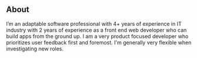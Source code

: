## About

I’m an adaptable software professional with 4+ years of experience in IT industry with 2 years of experience as a front end web developer who can build apps from the ground up. I am a very product focused developer who prioritizes user feedback first and foremost. I'm generally very flexible when investigating new roles.
